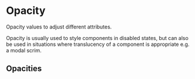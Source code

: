 
<Meta title="Theme/Foundations/Opacity" />

# Opacity

Opacity values to adjust different attributes.

Opacity is usually used to style components in disabled states, but can also be used in situations where translucency of a component is appropriate e.g. a modal scrim.

## Opacities

<DocGrid>
  <NumberBlock number="0.15" cssVariable="--salt-opacity-1" />
  <NumberBlock number="0.25" cssVariable="--salt-opacity-2" />
  <NumberBlock number="0.4" cssVariable="--salt-opacity-3" />
  <NumberBlock number="0.7" cssVariable="--salt-opacity-4" />
</DocGrid>
